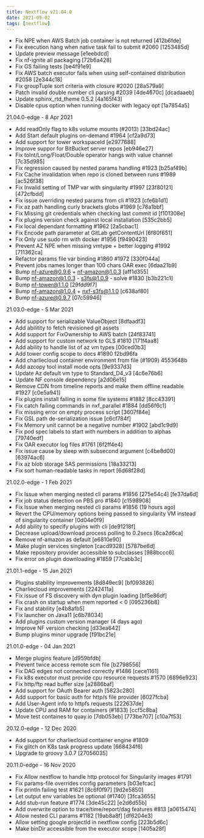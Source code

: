 ---
title: Nextflow v21.04.0
date: 2021-05-02
tags: [nextflow]
---

- Fix NPE when AWS Batch job container is not returned [412b6fde]
- Fix execution hang when native task fail to submit #2060 [1253485d]
- Update preview message [e1eebdcd]
- Fix nf-ignite all packaging [72b6a428]
- Fix GS failing tests [be4f91e9]
- Fix AWS batch executor fails when using self-contained distribution #2058 [2e344c18]
- Fix groupTuple sort criteria with closure #2020 [28a579a9]
- Patch invalid double number cli parsing #2039 [4de4670c] [dcadaaeb]
- Update sphinx_rtd_theme 0.5.2 [4a165f43]
- Disable cpus option when running docker with legacy opt [1a7854a5]

21.04.0-edge - 8 Apr 2021
- Add readOnly flag to k8s volume mounts (#2013) [33bd24ac]
- Add Start default plugins on-demand #1964 [cf2a9d73]
- Add support for tower workspaceId [e2977688]
- Improve suppor for BitBucket server repos [eb946e27]
- Fix toInt/Long/Float/Double operator hangs with value channel [7c35d985]
- Fix regression caused by nested params handling #1923 [b25af49b]
- Fix Cache invalidation when repo is cloned between runs #1989 [ac526f38]
- Fix Invalid setting of TMP var with singularity #1997 [23f80121] [472cfbdd]
- Fix issue overriding nested params from cli #1923  [cfe6b1d1]
- Fix az path handling curly brackets globs #1969 [c78a1bbf]
- Fix Missing git credentials when checking last commit id [f101308e]
- Fix plugins version check against local installation [535c2bb5]
- Fix local dependant formatting #1962 [2a5cbac1]
- Fix Encode path parameter at GitLab getContentUrl [6f80f651]
- Fix Only use sudo rm with docker #1956 [f9490423]
- Prevent AZ NPE when missing vmtype + better logging #1992 [711362ca]
- Refactor params file var binding #1860 #1972 [330f044a]
- Prevent jobs names longer than 100 chars OAR exec [6daa21b9]
- Bump nf-azure@0.9.6 + nf-amazon@1.0.3 [aff1d355]
- Bump nf-amazon@1.0.3 - s3fs@1.0.9 - solve #1830 [b3b221c1]
- Bump nf-tower@1.1.0 [29fdd9f7]
- Bump nf-amazon@1.0.4 + nxf-s3fs@1.1.0 [c638af80]
- Bump nf-azure@0.9.7 [07c59946]

21.03.0-edge - 5 Mar 2021
- Add support for serializable ValueObject [8dfaadf3]
- Add abilitity to fetch revisioned git assets
- Add support for FixOwnership to AWS batch [24f83741]
- Add support for custom network to GLS #1810 [171f4aa8]
- Add ability to handle list of az vm types [00ced0b3]
- Add tower config scope to docs #1890 f2bd96fa
- Add charliecloud container environment from file (#1909) 4553648b
- Add azcopy tool install mode opts [9e9337d3]
- Update Az default vm type to Standard_D4_v3 [4c6e76b6]
- Update NF console dependency [a2d06e15]
- Remove CDN from timeline reports and make them offline readable #1927 [c0e5a941]
- Fix plugins install failing in some file systems #1882 [8cc43391]
- Fix catch failing commands in nxf_parallel #1884 [dd56f6c1]
- Fix missing error on empty process script [3607f84e]
- Fix GSL path de-serialization issue [c6cf784f]
- Fix Memory unit cannot be a negative number #1902 [abd1c9d9]
- Fix pod spec labels to start with numbers in addition to alphas [79740edf]
- Fix OAR executor log files #1761 [6f2ff4e4]
- Fix issue cause by sleep with subsecond argument [c4be8d00] [63974ac6]
- Fix az blob storage SAS permissions [18a33213]
- Fix sort human-readable tasks in report [6d68f28d]

21.02.0-edge - 1 Feb 2021
- Fix Issue when merging nested cli params  #1856 [275e54c4] [fe37da6d]
- Fix job status detection on PBS pro #1840 [c1598908]
- Fix Issue when merging nested cli params #1856 (19 hours ago) <Paolo Di Tommaso>
- Revert the CPU/memory options being passed to singularity VM instead of singularity container [0d04e0f9]
- Add ability to specify plugins with cli [de91218f]
- Decrease upload/download process polling to 0.2secs [6ca2d6ca]
- Remove nf-amazon as default [e6810e90]
- Make plugin services singleton [cacd9328] [5787be6d]
- Make repository provider accessible to subclasses [988bccc6]
- Fix error on plugin downloading #1859 [77cabb3c]

21.01.1-edge - 15 Jan 2021
- Plugins stability improvements [8d849ec9] [bf093826]
- Charliecloud improvements [2242411a]
- Fix issue of FS discovery with dyn plugin loading [bf5e86df]
- Fix crash on startup when mem reported < 0 [095236b8]
- Fix and stability [e4b8afb5]
- Fix launcher on Java11 [c6b78034]
- Add plugins custom version manager (4 days ago) <Paolo Di Tommaso>
- Improve NF version checking [d33ea642]
- Bump plugins minor upgrade [f91bc21e]

21.01.0-edge - 04 Jan 2021
- Merge plugins feature [d959bfdb]
- Prevent twice access remote scm file [b2798556]
- Fix DAG edges not connected correctly #1486 [cece1161]
- Fix k8s executor must provide cpu resource requests #1570 [6896e923]
- Fix http/ftp read buffer size [a2886baf]
- Add support for OAuth Bearer auth [5823c280]
- Add support for basic auth for http/s file provider [6027fcba]
- Add User-Agent info to httpfs requests [222637de]
- Update CPU and RAM for containers (#1833) [ccf5c8ba]
- Move test containes to quay.io [7db053eb] [773be707] [c10a7f53]

20.12.0-edge - 12 Dec 2020
- Add support for charliecloud container engine #1809
- Fix glitch on K8s task progress update [668434f6]
- Upgrade to groovy 3.0.7 [27056035]

20.11.0-edge - 16 Nov 2020
- Fix Allow nextflow to handle http protocol for Singularity images #1791
- Fix params-file overrides config parameters [b03efcac]
- Fix println failing test #1621 [8c6f0f97] [9d2e5850]
- Let output env variables be optional (#1740) [3fca3655]
- Add stub-run feature #1774 [3de45c22] [e2d6d55b]
- Add overwrite option to trace/time/report/dag features #813 [a0615474]
- Allow nested CLI params #1182 [19ab8a8f] [df6204e3]
- Allow setting google projectId in nextflow config [223b5d6c]
- Make binDir accessible from the executor scope [1405a28f]
